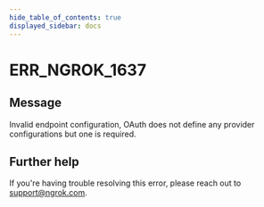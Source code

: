 ```yaml
---
hide_table_of_contents: true
displayed_sidebar: docs
---
```



# ERR_NGROK_1637

## Message

Invalid endpoint configuration, OAuth does not define any provider configurations but one is required.

<ErrorDetails error="err_ngrok_1637" />

## Further help

If you're having trouble resolving this error, please reach out to [support@ngrok.com](mailto:support@ngrok.com?subject=Help%20with%20ERR_NGROK_1637).
